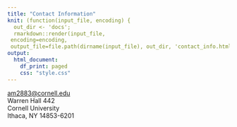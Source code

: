 ```yaml
---
title: "Contact Information"
knit: (function(input_file, encoding) {
  out_dir <- 'docs';
  rmarkdown::render(input_file,
 encoding=encoding,
 output_file=file.path(dirname(input_file), out_dir, 'contact_info.html'))})
output:
  html_document:
    df_print: paged
    css: "style.css"
---
```


</center>

[am2883@cornell.edu]()   
Warren Hall 442   
Cornell University   
Ithaca, NY 14853-6201   

</center>

<!-- Matomo -->
<script>
  var _paq = window._paq = window._paq || [];
  /* tracker methods like "setCustomDimension" should be called before "trackPageView" */
  _paq.push(['trackPageView']);
  _paq.push(['enableLinkTracking']);
  (function() {
    var u="https://amgithub.matomo.cloud/";
    _paq.push(['setTrackerUrl', u+'matomo.php']);
    _paq.push(['setSiteId', '1']);
    var d=document, g=d.createElement('script'), s=d.getElementsByTagName('script')[0];
    g.async=true; g.src='//cdn.matomo.cloud/amgithub.matomo.cloud/matomo.js'; s.parentNode.insertBefore(g,s);
  })();
</script>
<!-- End Matomo Code -->
